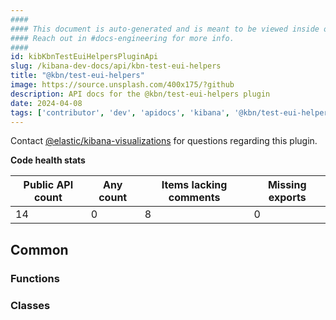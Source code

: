 ```yaml
---
####
#### This document is auto-generated and is meant to be viewed inside our experimental, new docs system.
#### Reach out in #docs-engineering for more info.
####
id: kibKbnTestEuiHelpersPluginApi
slug: /kibana-dev-docs/api/kbn-test-eui-helpers
title: "@kbn/test-eui-helpers"
image: https://source.unsplash.com/400x175/?github
description: API docs for the @kbn/test-eui-helpers plugin
date: 2024-04-08
tags: ['contributor', 'dev', 'apidocs', 'kibana', '@kbn/test-eui-helpers']
---
```




Contact [@elastic/kibana-visualizations](https://github.com/orgs/elastic/teams/kibana-visualizations) for questions regarding this plugin.

**Code health stats**

| Public API count  | Any count | Items lacking comments | Missing exports |
|-------------------|-----------|------------------------|-----------------|
| 14 | 0 | 8 | 0 |

## Common

### Functions
<DocDefinitionList data={kbnTestEuiHelpersObj.common.functions}/>

### Classes
<DocDefinitionList data={kbnTestEuiHelpersObj.common.classes}/>

